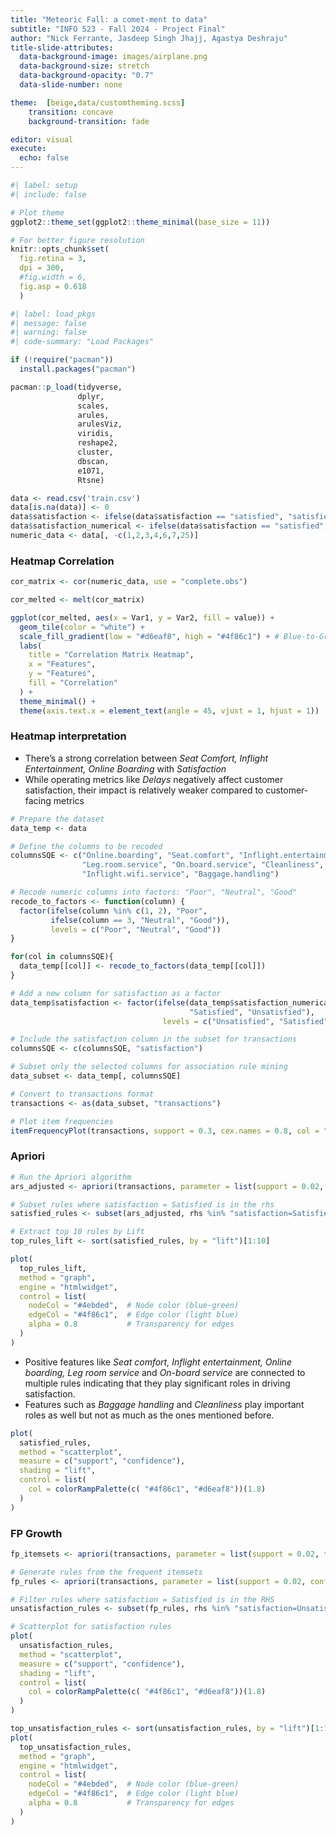 ```yaml
---
title: "Meteoric Fall: a comet-ment to data"
subtitle: "INFO 523 - Fall 2024 - Project Final"
author: "Nick Ferrante, Jasdeep Singh Jhajj, Agastya Deshraju"
title-slide-attributes:
  data-background-image: images/airplane.png
  data-background-size: stretch
  data-background-opacity: "0.7"
  data-slide-number: none

theme:  [beige,data/customtheming.scss]
    transition: concave
    background-transition: fade

editor: visual
execute:
  echo: false
---
```


```r
#| label: setup
#| include: false

# Plot theme
ggplot2::theme_set(ggplot2::theme_minimal(base_size = 11))

# For better figure resolution
knitr::opts_chunk$set(
  fig.retina = 3,
  dpi = 300,
  #fig.width = 6, 
  fig.asp = 0.618 
  )
```


```r
#| label: load_pkgs
#| message: false
#| warning: false
#| code-summary: "Load Packages"

if (!require("pacman")) 
  install.packages("pacman")

pacman::p_load(tidyverse,
               dplyr,
               scales,
               arules,
               arulesViz,
               viridis,
               reshape2,
               cluster,
               dbscan,
               e1071,
               Rtsne) 
```


```r
data <- read.csv('train.csv')
data[is.na(data)] <- 0
data$satisfaction <- ifelse(data$satisfaction == "satisfied", "satisfied", "unsatisfied")
data$satisfaction_numerical <- ifelse(data$satisfaction == "satisfied", 1, 0)
numeric_data <- data[, -c(1,2,3,4,6,7,25)]

```


### Heatmap Correlation
```r
cor_matrix <- cor(numeric_data, use = "complete.obs")

cor_melted <- melt(cor_matrix)

ggplot(cor_melted, aes(x = Var1, y = Var2, fill = value)) +
  geom_tile(color = "white") +
  scale_fill_gradient(low = "#d6eaf8", high = "#4f86c1") + # Blue-to-Green gradient
  labs(
    title = "Correlation Matrix Heatmap",
    x = "Features",
    y = "Features",
    fill = "Correlation"
  ) +
  theme_minimal() +
  theme(axis.text.x = element_text(angle = 45, vjust = 1, hjust = 1))

```
### Heatmap interpretation

* There's a strong correlation between *Seat Comfort, Inflight Entertainment, Online Boarding* with *Satisfaction*
* While operating metrics like *Delays* negatively affect customer satisfaction, their impact is relatively weaker compared to customer-facing metrics



```r
# Prepare the dataset
data_temp <- data

# Define the columns to be recoded
columnsSQE <- c("Online.boarding", "Seat.comfort", "Inflight.entertainment", 
                "Leg.room.service", "On.board.service", "Cleanliness", 
                "Inflight.wifi.service", "Baggage.handling")

# Recode numeric columns into factors: "Poor", "Neutral", "Good"
recode_to_factors <- function(column) {
  factor(ifelse(column %in% c(1, 2), "Poor",
         ifelse(column == 3, "Neutral", "Good")),
         levels = c("Poor", "Neutral", "Good"))
}

for(col in columnsSQE){
  data_temp[[col]] <- recode_to_factors(data_temp[[col]])
}

# Add a new column for satisfaction as a factor
data_temp$satisfaction <- factor(ifelse(data_temp$satisfaction_numerical == 1, 
                                        "Satisfied", "Unsatisfied"),
                                  levels = c("Unsatisfied", "Satisfied"))

# Include the satisfaction column in the subset for transactions
columnsSQE <- c(columnsSQE, "satisfaction")

# Subset only the selected columns for association rule mining
data_subset <- data_temp[, columnsSQE]

# Convert to transactions format
transactions <- as(data_subset, "transactions")
```


```r
# Plot item frequencies
itemFrequencyPlot(transactions, support = 0.3, cex.names = 0.8, col = "#4f86c1")
```

### Apriori
```r
# Run the Apriori algorithm
ars_adjusted <- apriori(transactions, parameter = list(support = 0.02, confidence = 0.6))

# Subset rules where satisfaction = Satisfied is in the rhs
satisfied_rules <- subset(ars_adjusted, rhs %in% "satisfaction=Satisfied")

# Extract top 10 rules by Lift
top_rules_lift <- sort(satisfied_rules, by = "lift")[1:10]
```


```r
plot(
  top_rules_lift,
  method = "graph",
  engine = "htmlwidget",
  control = list(
    nodeCol = "#4ebded",  # Node color (blue-green)
    edgeCol = "#4f86c1",  # Edge color (light blue)
    alpha = 0.8           # Transparency for edges
  )
)

```

* Positive features like *Seat comfort, Inflight entertainment, Online boarding, Leg room service* and *On-board service* are connected to multiple rules indicating that they play significant roles in driving satisfaction.
* Features such as *Baggage handling* and *Cleanliness* play important roles as well but not as much as the ones mentioned before. 
```r
plot(
  satisfied_rules,
  method = "scatterplot",
  measure = c("support", "confidence"),
  shading = "lift",
  control = list(
    col = colorRampPalette(c( "#4f86c1", "#d6eaf8"))(1.8)
  )
)
```



### FP Growth


```r
fp_itemsets <- apriori(transactions, parameter = list(support = 0.02, target = "frequent itemsets"))

# Generate rules from the frequent itemsets
fp_rules <- apriori(transactions, parameter = list(support = 0.02, confidence = 0.6))

# Filter rules where satisfaction = Satisfied is in the RHS
unsatisfaction_rules <- subset(fp_rules, rhs %in% "satisfaction=Unsatisfied")

```



```r
# Scatterplot for satisfaction rules
plot(
  unsatisfaction_rules, 
  method = "scatterplot", 
  measure = c("support", "confidence"), 
  shading = "lift",
  control = list(
    col = colorRampPalette(c( "#4f86c1", "#d6eaf8"))(1.8)
  )
)
```



```r
top_unsatisfaction_rules <- sort(unsatisfaction_rules, by = "lift")[1:10]
plot(
  top_unsatisfaction_rules, 
  method = "graph", 
  engine = "htmlwidget",
  control = list(
    nodeCol = "#4ebded",  # Node color (blue-green)
    edgeCol = "#4f86c1",  # Edge color (light blue)
    alpha = 0.8           # Transparency for edges
  )
)
```

